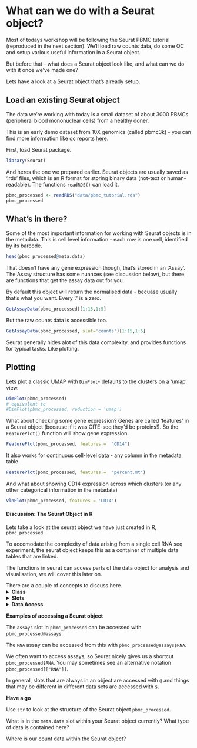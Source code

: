 # What can we do with a Seurat object? {#seuratobject}


<!-- Load an existing object -->

<!-- Plot some clusters on a umap. -->

<!-- Plot some gene expression on a umap -->

<!-- plot some gene expression by cluster. -->

<!-- Look at a table of cell metadata. -->

<!-- Look at counts data / expression data -->

<!-- Does gene exist? -->



Most of todays workshop will be following the Seurat PBMC tutorial (reproduced in the next section).
We'll load raw counts data, do some QC and setup various useful information in a Seurat object. 

But before that - what does a Seurat object look like, and what can we do with it once we've made one?

Lets have a look at a Seurat object that's already setup. 


## Load an existing Seurat object

The data we're working with today is a small dataset of about 3000 PBMCs (peripheral blood mononuclear cells) from a healthy doner. 

This is an early demo dataset from 10X genomics (called pbmc3k) - you can find more information like qc reports [here](https://www.10xgenomics.com/resources/datasets/3-k-pbm-cs-from-a-healthy-donor-1-standard-1-1-0).


First, load Seurat package.
```r
library(Seurat)
```


And heres the one we prepared earlier. Seurat objects are usually saved as '.rds' files, which is an R format for storing binary data (not-text or human-readable). The functions `readRDS()` can load it.

```r
pbmc_processed <- readRDS("data/pbmc_tutorial.rds")
pbmc_processed
```


## What's in there?

Some of the most important information for working with Seurat objects is in the metadata.
This is cell level information - each row is one cell, identified by its barcode.

```r
head(pbmc_processed@meta.data)
```



That doesn't have any gene expression though, that's stored in an 'Assay'. The Assay structure has some nuances (see discussion below), but there are functions that get the assay data out for you. 

By default this object will return the normalised data - becuase usually that's what you want. Every '.' is a zero.

```r
GetAssayData(pbmc_processed)[1:15,1:5]
```


But the raw counts data is accessible too.
```r
GetAssayData(pbmc_processed, slot='counts')[1:15,1:5]
```


Seurat generally hides alot of this data complexity, and provides functions for typical tasks. Like plotting.


## Plotting

Lets plot a classic UMAP with `DimPlot`- defaults to the clusters on a 'umap' view. 

```r
DimPlot(pbmc_processed)
# equivalent to
#DimPlot(pbmc_processed, reduction = 'umap')
```

What about checking some gene expression? Genes are called 'features' in a Seurat object (because if it was CITE-seq they'd be proteins!). So the `FeaturePlot()` function will show gene expression.

```r
FeaturePlot(pbmc_processed, features =  "CD14")
```

It also works for continuous cell-level data - any column in the metadata table.

```r
FeaturePlot(pbmc_processed, features =  "percent.mt")
```


And what about showing CD14 expression across which clusters (or any other categorical information in the metadata)

```r
VlnPlot(pbmc_processed, features = 'CD14')
```







<!-- Taken from MBP material,  -->

#### Discussion: The Seurat Object in R { - .rmdtip}

Lets take a look at the seurat object we have just created in R, `pbmc_processed`

To accomodate the complexity of data arising from a single cell RNA seq experiment, the seurat object keeps this as a container of multiple data tables that are linked.

The functions in seurat can access parts of the data object for analysis and visualisation, we will cover this later on. 

There are a couple of concepts to discuss here.
<details>
<summary>**Class**</summary>

These are essentially data containers in R as a class, and can accessed as a variable in the R environment. 

Classes are pre-defined and can contain multiple data tables and metadata. For Seurat, there are three types. 

* Seurat - the main data class, contains all the data.
* Assay - found within the Seurat object. Depending on the experiment a cell could have data on RNA, ATAC etc measured
* DimReduc - for PCA and UMAP

</details>

<details>
<summary>**Slots**</summary>

Slots are parts within a class that contain specific data. These can be lists, data tables and vectors and can be accessed with conventional R methods.
 
</details>


<details>
<summary>**Data Access**</summary>

Many of the functions in Seurat operate on the data class and slots within them seamlessly. There maybe occasion to access these separately to `hack` them, however this is an advanced analysis method. 

The ways to access the slots can be through methods for the class (functions) or with standard R accessor nomenclature.
</details>

**Examples of accessing a Seurat object**

The `assays` slot in `pbmc_processed` can be accessed with `pbmc_processed@assays`.

The `RNA` assay can be accessed from this with `pbmc_processed@assays$RNA`. 

We often want to access assays, so Seurat nicely gives us a shortcut `pbmc_processed$RNA`. You may sometimes see an alternative notation `pbmc_processed[["RNA"]]`.

In general, slots that are always in an object are accessed with `@` and things that may be different in different data sets are accessed with `$`.

**Have a go**

Use `str` to look at the structure of the Seurat object `pbmc_processed`.

What is in the `meta.data` slot within your Seurat object currently? What type of data is contained here?

Where is our count data within the Seurat object? 

